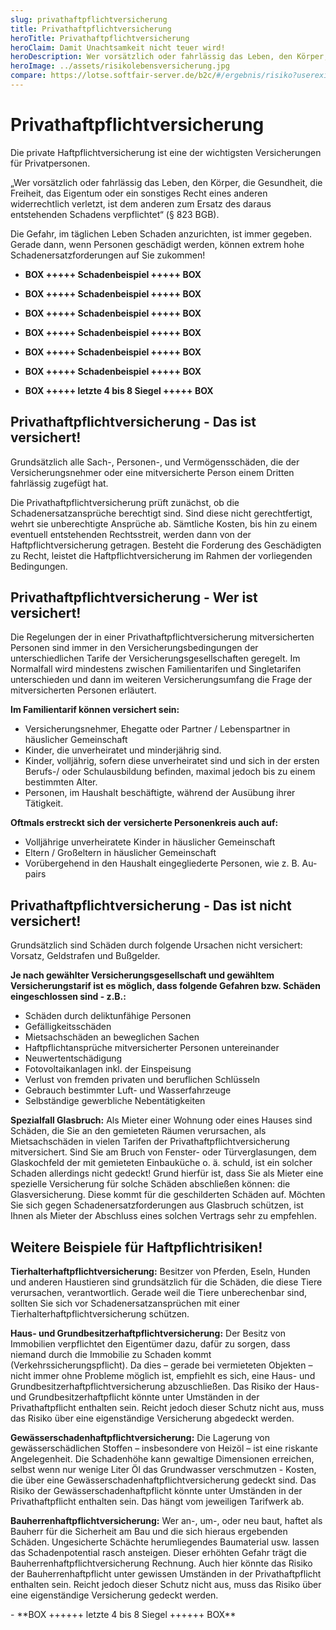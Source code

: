 ```yaml
---
slug: privathaftpflichtversicherung
title: Privathaftpflichtversicherung
heroTitle: Privathaftpflichtversicherung
heroClaim: Damit Unachtsamkeit nicht teuer wird!
heroDescription: Wer vorsätzlich oder fahrlässig das Leben, den Körper, die Gesundheit, die Freiheit, das Eigentum oder ein sonstiges Recht eines anderen widerrechtlich verletzt, ist dem anderen zum Ersatz des daraus entstehenden Schadens verpflichtet. (§823 BGB)
heroImage: ../assets/risikolebensversicherung.jpg
compare: https://lotse.softfair-server.de/b2c/#/ergebnis/risiko?userexid=2d4bb434-1306-11e5-8000-fc8c26b417db
---
```


<ProvenExpert />

# Privathaftpflichtversicherung

Die private Haftpflichtversicherung ist eine der wichtigsten Versicherungen für Privatpersonen.

„Wer vorsätzlich oder fahrlässig das Leben, den Körper, die Gesundheit, die Freiheit, das Eigentum oder ein sonstiges Recht eines anderen widerrechtlich verletzt, ist dem anderen zum Ersatz des daraus entstehenden Schadens verpflichtet“ (§ 823 BGB). 

Die Gefahr, im täglichen Leben Schaden anzurichten, ist immer gegeben. Gerade dann, wenn Personen geschädigt werden, können extrem hohe Schadenersatzforderungen auf Sie zukommen!

- **BOX +++++ Schadenbeispiel +++++ BOX**
- **BOX +++++ Schadenbeispiel +++++ BOX**
- **BOX +++++ Schadenbeispiel +++++ BOX**
- **BOX +++++ Schadenbeispiel +++++ BOX**
- **BOX +++++ Schadenbeispiel +++++ BOX**
- **BOX +++++ Schadenbeispiel +++++ BOX**

- **BOX +++++ letzte 4 bis 8 Siegel +++++ BOX**

<ContactAndCompareBox />

## Privathaftpflichtversicherung - Das ist versichert!

Grundsätzlich alle Sach-, Personen-, und Vermögensschäden, die der Versicherungsnehmer oder eine mitversicherte Person einem Dritten fahrlässig zugefügt hat.

Die Privathaftpflichtversicherung prüft zunächst, ob die Schadenersatzansprüche berechtigt sind. Sind diese nicht gerechtfertigt, wehrt sie unberechtigte Ansprüche ab. Sämtliche Kosten, bis hin zu einem eventuell entstehenden Rechtsstreit, werden dann von der Haftpflichtversicherung getragen. Besteht die Forderung des Geschädigten zu Recht, leistet die Haftpflichtversicherung im Rahmen der vorliegenden Bedingungen.

## Privathaftpflichtversicherung - Wer ist versichert!

Die Regelungen der in einer Privathaftpflichtversicherung mitversicherten Personen sind immer in den Versicherungsbedingungen der unterschiedlichen Tarife der Versicherungsgesellschaften geregelt. Im Normalfall wird mindestens zwischen Familientarifen und Singletarifen unterschieden und dann im weiteren Versicherungsumfang die Frage der mitversicherten Personen erläutert.

**Im Familientarif können versichert sein:**
- Versicherungsnehmer, Ehegatte oder Partner / Lebenspartner in häuslicher Gemeinschaft
- Kinder, die unverheiratet und minderjährig sind. 
- Kinder, volljährig, sofern diese unverheiratet sind und sich in der ersten Berufs-/ oder Schulausbildung befinden, maximal jedoch bis zu einem bestimmten Alter.
- Personen, im Haushalt beschäftigte, während der Ausübung ihrer Tätigkeit.

**Oftmals erstreckt sich der versicherte Personenkreis auch auf:**
- Volljährige unverheiratete Kinder in häuslicher Gemeinschaft
- Eltern / Großeltern in häuslicher Gemeinschaft
- Vorübergehend in den Haushalt eingegliederte Personen, wie z. B. Au-pairs

## Privathaftpflichtversicherung - Das ist nicht versichert!

Grundsätzlich sind Schäden durch folgende Ursachen nicht versichert: Vorsatz, Geldstrafen und Bußgelder.

**Je nach gewählter Versicherungsgesellschaft und gewähltem Versicherungstarif ist es möglich, dass folgende Gefahren bzw. Schäden eingeschlossen sind - z.B.:**
- Schäden durch deliktunfähige Personen
- Gefälligkeitsschäden
- Mietsachschäden an beweglichen Sachen
- Haftpflichtansprüche mitversicherter Personen untereinander
- Neuwertentschädigung
- Fotovoltaikanlagen inkl. der Einspeisung
- Verlust von fremden privaten und beruflichen Schlüsseln
- Gebrauch bestimmter Luft- und Wasserfahrzeuge
- Selbständige gewerbliche Nebentätigkeiten

<ContactAndCompareBox />

**Spezialfall Glasbruch:** Als Mieter einer Wohnung oder eines Hauses sind Schäden, die Sie an den gemieteten Räumen verursachen, als Mietsachschäden in vielen Tarifen der Privathaftpflichtversicherung mitversichert. Sind Sie am Bruch von Fenster- oder Türverglasungen, dem Glaskochfeld der mit gemieteten Einbauküche o. ä. schuld, ist ein solcher Schaden allerdings nicht gedeckt! Grund hierfür ist, dass Sie als Mieter eine spezielle Versicherung für solche Schäden abschließen können: die Glasversicherung. Diese kommt für die geschilderten Schäden auf. Möchten Sie sich gegen Schadenersatzforderungen aus Glasbruch schützen, ist Ihnen als Mieter der Abschluss eines solchen Vertrags sehr zu empfehlen.

## Weitere Beispiele für Haftpflichtrisiken!

**Tierhalterhaftpflichtversicherung:** Besitzer von Pferden, Eseln, Hunden und anderen Haustieren sind grundsätzlich für die Schäden, die diese Tiere verursachen, verantwortlich. Gerade weil die Tiere unberechenbar sind, sollten Sie sich vor Schadenersatzansprüchen mit einer Tierhalterhaftpflichtversicherung schützen.

**Haus- und Grundbesitzerhaftpflichtversicherung:** Der Besitz von Immobilien verpflichtet den Eigentümer dazu, dafür zu sorgen, dass niemand durch die Immobilie zu Schaden kommt (Verkehrssicherungspflicht). Da dies – gerade bei vermieteten Objekten – nicht immer ohne Probleme möglich ist, empfiehlt es sich, eine Haus- und Grundbesitzerhaftpflichtversicherung abzuschließen. Das Risiko der Haus- und Grundbesitzerhaftpflicht könnte unter Umständen in der Privathaftpflicht enthalten sein. Reicht jedoch dieser Schutz nicht aus, muss das Risiko über eine eigenständige Versicherung abgedeckt werden.

**Gewässerschadenhaftpflichtversicherung:** Die Lagerung von gewässerschädlichen Stoffen – insbesondere von Heizöl – ist eine riskante Angelegenheit. Die Schadenhöhe kann gewaltige Dimensionen erreichen, selbst wenn nur wenige Liter Öl das Grundwasser verschmutzen - Kosten, die über eine Gewässerschadenhaftpflichtversicherung gedeckt sind. Das Risiko der Gewässerschadenhaftpflicht könnte unter Umständen in der Privathaftpflicht enthalten sein. Das hängt vom jeweiligen Tarifwerk ab.

**Bauherrenhaftpflichtversicherung:** Wer an-, um-, oder neu baut, haftet als Bauherr für die Sicherheit am Bau und die sich hieraus ergebenden Schäden. Ungesicherte Schächte herumliegendes Baumaterial usw. lassen das Schadenpotential rasch ansteigen. Dieser erhöhten Gefahr trägt die Bauherrenhaftpflichtversicherung Rechnung. Auch hier könnte das Risiko der Bauherrenhaftpflicht unter gewissen Umständen in der Privathaftpflicht enthalten sein. Reicht jedoch dieser Schutz nicht aus, muss das Risiko über eine eigenständige Versicherung gedeckt werden. 

<ContactAndCompareBox />

<ProvenExpert />
- **BOX ++++++ letzte 4 bis 8 Siegel ++++++ BOX**
